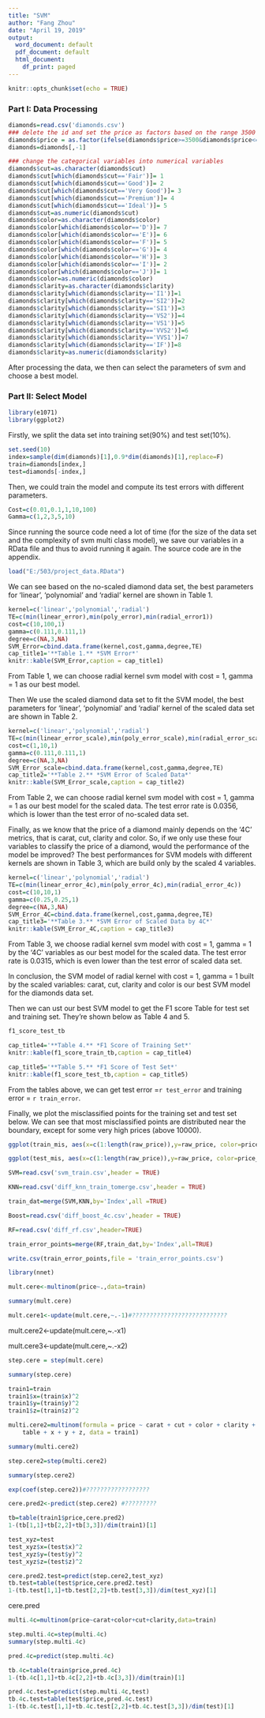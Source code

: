 ---
title: "SVM"
author: "Fang Zhou"
date: "April 19, 2019"
output:
  word_document: default
  pdf_document: default
  html_document:
    df_print: paged
---

```{r setup, include=FALSE}
knitr::opts_chunk$set(echo = TRUE)
```

### Part I: Data Processing
```{r}
diamonds=read.csv('diamonds.csv')
### delete the id and set the price as factors based on the range 3500 and 10000
diamonds$price = as.factor(ifelse(diamonds$price>=3500&diamonds$price<=10000,1,ifelse(diamonds$price>10000,2,0)))
diamonds=diamonds[,-1]
```

```{r}
### change the categorical variables into numerical variables
diamonds$cut=as.character(diamonds$cut)
diamonds$cut[which(diamonds$cut=='Fair')]= 1
diamonds$cut[which(diamonds$cut=='Good')]= 2
diamonds$cut[which(diamonds$cut=='Very Good')]= 3
diamonds$cut[which(diamonds$cut=='Premium')]= 4
diamonds$cut[which(diamonds$cut=='Ideal')]= 5
diamonds$cut=as.numeric(diamonds$cut)
diamonds$color=as.character(diamonds$color)
diamonds$color[which(diamonds$color=='D')]= 7
diamonds$color[which(diamonds$color=='E')]= 6
diamonds$color[which(diamonds$color=='F')]= 5
diamonds$color[which(diamonds$color=='G')]= 4
diamonds$color[which(diamonds$color=='H')]= 3
diamonds$color[which(diamonds$color=='I')]= 2
diamonds$color[which(diamonds$color=='J')]= 1
diamonds$color=as.numeric(diamonds$color)
diamonds$clarity=as.character(diamonds$clarity)
diamonds$clarity[which(diamonds$clarity=='I1')]=1
diamonds$clarity[which(diamonds$clarity=='SI2')]=2
diamonds$clarity[which(diamonds$clarity=='SI1')]=3
diamonds$clarity[which(diamonds$clarity=='VS2')]=4
diamonds$clarity[which(diamonds$clarity=='VS1')]=5
diamonds$clarity[which(diamonds$clarity=='VVS2')]=6
diamonds$clarity[which(diamonds$clarity=='VVS1')]=7
diamonds$clarity[which(diamonds$clarity=='IF')]=8
diamonds$clarity=as.numeric(diamonds$clarity)
```

After processing the data, we then can select the parameters of svm and choose a best model.

### Part II: Select Model
```{r load packages}
library(e1071)
library(ggplot2)
```

Firstly, we split the data set into training set(90%) and test set(10%).
```{r split data}
set.seed(10)
index=sample(dim(diamonds)[1],0.9*dim(diamonds)[1],replace=F)
train=diamonds[index,]
test=diamonds[-index,]
```

Then, we could train the model and compute its test errors with different parameters.
```{r}
Cost=c(0.01,0.1,1,10,100)
Gamma=c(1,2,3,5,10)
```

Since running the source code need a lot of time (for the size of the data set and the complexity of svm multi class model), we save our variables in a RData file and thus to avoid running it again. The source code are in the appendix.

```{r}
load("E:/503/project_data.RData")
```

We can see based on the no-scaled diamond data set, the best parameters for 'linear', 'polynomial' and 'radial' kernel are shown in Table 1.

```{r}
kernel=c('linear','polynomial','radial')
TE=c(min(linear_error),min(poly_error),min(radial_error1))
cost=c(10,100,1)
gamma=c(0.111,0.111,1)
degree=c(NA,3,NA)
SVM_Error=cbind.data.frame(kernel,cost,gamma,degree,TE)
cap_title1='**Table 1.** *SVM Error*'
knitr::kable(SVM_Error,caption = cap_title1)
```

From Table 1, we can choose radial kernel svm model with cost = 1, gamma = 1 as our best model.

Then We use the scaled diamond data set to fit the SVM model, the best parameters for 'linear', 'polynomial' and 'radial' kernel of the scaled data set are shown in Table 2.
```{r}
kernel=c('linear','polynomial','radial')
TE=c(min(linear_error_scale),min(poly_error_scale),min(radial_error_scale))
cost=c(1,10,1)
gamma=c(0.111,0.111,1)
degree=c(NA,3,NA)
SVM_Error_scale=cbind.data.frame(kernel,cost,gamma,degree,TE)
cap_title2='**Table 2.** *SVM Error of Scaled Data*'
knitr::kable(SVM_Error_scale,caption = cap_title2)
```

From Table 2, we can choose radial kernel svm model with cost = 1, gamma = 1 as our best model for the scaled data. The test error rate is 0.0356, which is lower than the test error of no-scaled data set.

Finally, as we know that the price of a diamond mainly depends on the '4C' metrics, that is carat, cut, clarity and color. So, if we only use these four variables to classify the price of a diamond, would the performance of the model be improved? 
The best performances for SVM models with different kernels are shown in Table 3, which are build only by the scaled 4 variables. 

```{r}
kernel=c('linear','polynomial','radial')
TE=c(min(linear_error_4c),min(poly_error_4c),min(radial_error_4c))
cost=c(10,10,1)
gamma=c(0.25,0.25,1)
degree=c(NA,3,NA)
SVM_Error_4C=cbind.data.frame(kernel,cost,gamma,degree,TE)
cap_title3='**Table 3.** *SVM Error of Scaled Data by 4C*'
knitr::kable(SVM_Error_4C,caption = cap_title3)
```

From Table 3, we choose radial kernel svm model with cost = 1, gamma = 1 by the '4C' variables as our best model for the scaled data. The test error rate is 0.0315, which is even lower than the test error of scaled data set.


In conclusion, the SVM model of radial kernel with cost = 1, gamma = 1 built by the scaled variables: carat, cut, clarity and color is our best SVM model for the diamonds data set.

Then we can ust our best SVM model to get the F1 score Table for test set and training set. They're shown below as Table 4 and 5. 

```{r}
f1_score_test_tb

```

```{r}
cap_title4='**Table 4.** *F1 Score of Training Set*'
knitr::kable(f1_score_train_tb,caption = cap_title4)
```

```{r}
cap_title5='**Table 5.** *F1 Score of Test Set*'
knitr::kable(f1_score_test_tb,caption = cap_title5)
```

From the tables above, we can get test error =`r test_error` and training error = `r train_error`.

Finally, we plot the misclassified points for the training set and test set below. We can see that most misclassified points are distributed near the boundary, except for some very high prices (above 10000).
```{r}
ggplot(train_mis, aes(x=c(1:length(raw_price)),y=raw_price, color=price_pred)) + geom_point()+geom_hline(aes(yintercept=3500))+geom_hline(aes(yintercept=10000)) + xlab('n')+ggtitle('Misclassified Points in Training Set by SVM')
```


```{r}
ggplot(test_mis, aes(x=c(1:length(raw_price)),y=raw_price, color=price_pred)) + geom_point()+geom_hline(aes(yintercept=3500))+geom_hline(aes(yintercept=10000)) + xlab('n')+ggtitle('Misclassified Points in Test Set by SVM')
```


```{r}
SVM=read.csv('svm_train.csv',header = TRUE)
```

```{r}
KNN=read.csv('diff_knn_train_tomerge.csv',header = TRUE)
```

```{r}
train_dat=merge(SVM,KNN,by='Index',all =TRUE)

```

```{r}
Boost=read.csv('diff_boost_4c.csv',header = TRUE)
```

```{r}
RF=read.csv('diff_rf.csv',header=TRUE)
```


```{r}
train_error_points=merge(RF,train_dat,by='Index',all=TRUE)
```

```{r}
write.csv(train_error_points,file = 'train_error_points.csv')
```




```{r}
library(nnet)
```

```{r}
mult.cere<-multinom(price~.,data=train)
```
```{r}
summary(mult.cere)
```


```{r}
mult.cere1<-update(mult.cere,~.-1)#???????????????????????????
```
mult.cere2<-update(mult.cere,~.-x1)

mult.cere3<-update(mult.cere,~.-x2)

```{r}
step.cere = step(mult.cere)
```

```{r}
summary(step.cere)
```

```{r}
train1=train
train1$x=(train$x)^2
train1$y=(train$y)^2
train1$z=(train$z)^2
```

```{r}
multi.cere2=multinom(formula = price ~ carat + cut + color + clarity + depth + 
    table + x + y + z, data = train1)
```
```{r}
summary(multi.cere2)
```






















```{r}
step.cere2=step(multi.cere2)
```


```{r}
summary(step.cere2)
```

```{r}
exp(coef(step.cere2))#??????????????????
```

```{r}
cere.pred2<-predict(step.cere2) #?????????
```

```{r}
tb=table(train1$price,cere.pred2)
1-(tb[1,1]+tb[2,2]+tb[3,3])/dim(train1)[1]
```

```{r}
test_xyz=test
test_xyz$x=(test$x)^2
test_xyz$y=(test$y)^2
test_xyz$z=(test$z)^2
```

```{r}
cere.pred2.test=predict(step.cere2,test_xyz)
tb.test=table(test$price,cere.pred2.test)
1-(tb.test[1,1]+tb.test[2,2]+tb.test[3,3])/dim(test_xyz)[1]
```



cere.pred

```{r}
multi.4c=multinom(price~carat+color+cut+clarity,data=train)

```

```{r}
step.multi.4c=step(multi.4c)
summary(step.multi.4c)
```

```{r}
pred.4c=predict(step.multi.4c)
```

```{r}
tb.4c=table(train$price,pred.4c)
1-(tb.4c[1,1]+tb.4c[2,2]+tb.4c[3,3])/dim(train)[1]
```

```{r}
pred.4c.test=predict(step.multi.4c,test)
tb.4c.test=table(test$price,pred.4c.test)
1-(tb.4c.test[1,1]+tb.4c.test[2,2]+tb.4c.test[3,3])/dim(test)[1]
```

```{r}


```


